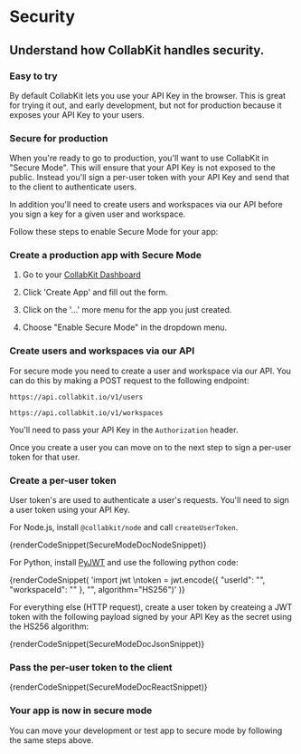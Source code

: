 
# Security

## Understand how CollabKit handles security.

### Easy to try

By default CollabKit lets you use your API Key in the browser. This is great for trying it out, and early development, but not for production because it exposes your API Key to your users.

### Secure for production

When you're ready to go to production, you'll want to use CollabKit in "Secure Mode". This will ensure that your API Key is not exposed to the public. Instead you'll sign a per-user token with your API Key and send that to the client to authenticate users.

In addition you'll need to create users and workspaces via our API before you sign a key for a given user and workspace.

Follow these steps to enable Secure Mode for your app:

<h3 className={docStep}> Create a production app with Secure Mode</h3>

1. Go to your [CollabKit Dashboard](https://app.collabkit.io/dashboard)

2. Click 'Create App' and fill out the form.

3. Click on the '...' more menu for the app you just created.

4. Choose "Enable Secure Mode" in the dropdown menu.

<h3 className={docStep}>Create users and workspaces via our API</h3>

For secure mode you need to create a user and workspace via our API. You can do this by making a POST request to the following endpoint:

`https://api.collabkit.io/v1/users`

`https://api.collabkit.io/v1/workspaces`

You'll need to pass your API Key in the `Authorization` header.

Once you create a user you can move on to the next step to sign a per-user token for that user.

<h3 className={docStep}> Create a per-user token</h3>

User token's are used to authenticate a user's requests. You'll need to sign a user token using your API Key.

For Node.js, install `@collabkit/node` and call `createUserToken`.

{renderCodeSnippet(SecureModeDocNodeSnippet)}

For Python, install [PyJWT](https://pyjwt.readthedocs.io/en/stable/index.html) and use the following python code:

{renderCodeSnippet(
'import jwt \ntoken = jwt.encode({ "userId": "<your user ID here>", "workspaceId": "<your workspaceId here>" }, "<your apiKey here>", algorithm="HS256")'
)}

For everything else (HTTP request), create a user token by createing a JWT token with the following payload signed by your API Key as the secret using the HS256 algorithm:

{renderCodeSnippet(SecureModeDocJsonSnippet)}

<h3 className={docStep}>Pass the per-user token to the client</h3>

{renderCodeSnippet(SecureModeDocReactSnippet)}

<h3 className={docStep}>Your app is now in secure mode</h3>

You can move your development or test app to secure mode by following the same steps above.
